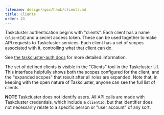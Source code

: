 ```yaml
---
filename: design/apis/hawk/clients.md
title: Clients
order: 23
---
```


Taskcluster authentication begins with "clients". Each client has a name
(`clientId`) and a secret access token. These can be used together to make API
requests to Taskcluster services. Each client has a set of scopes associated
with it, controlling what that client can do.

See [the taskcluster-auth
docs](/docs/reference/platform/auth/clients) for more detailed
information.

The set of defined clients is visible in the "Clients" tool in the Taskcluster
UI.  This interface helpfully shows both the scopes configured for the client,
and the "expanded scopes" that result after all roles are expanded. Note that,
in keeping with the open nature of Taskcluster, anyone can see the full list of
clients.

**NOTE** Taskcluster does not identify users. All API calls are made with
Taskcluster credentials, which include a `clientId`, but that identifier does
not necessarily relate to a specific person or "user account" of any sort.
